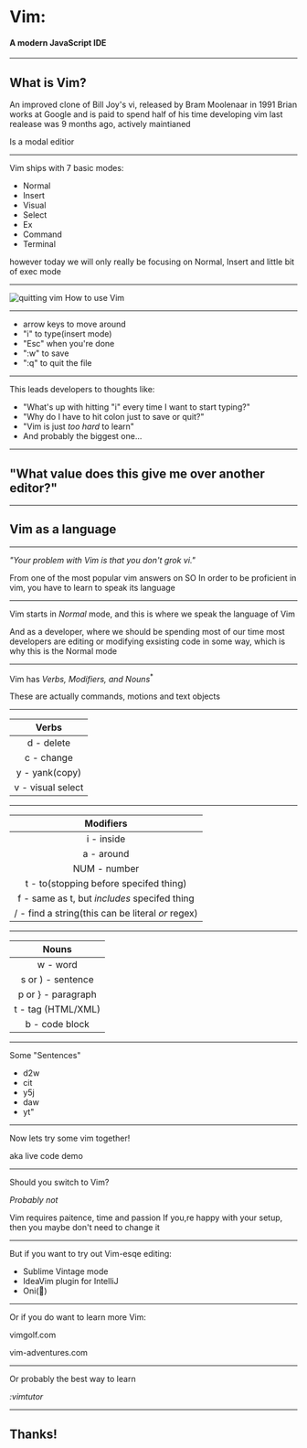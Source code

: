 

<Head>
  <title>🦑</title>
</Head>

# Vim:
#### A modern JavaScript IDE

---

<Head>
  <title>🦑</title>
</Head>

## What is Vim?

<Notes>
  An improved clone of Bill Joy's vi, released by Bram Moolenaar in 1991
  Brian works at Google and is paid to spend half of his time developing vim
  last realease was 9 months ago, actively maintianed

  Is a modal editior
</Notes>

---

<Head>
  <title>🦑</title>
</Head>

Vim ships with 7 basic modes:

<ul>
  <Appear>
    <li>Normal</li>
    <li>Insert</li>
    <li>Visual</li>
    <li>Select</li>
    <li>Ex</li>
    <li>Command</li>
    <li>Terminal</li>
  </Appear>
</ul>

<Notes>
  however today we will only really be focusing on Normal, Insert and little bit of exec mode
</Notes>

---

<Head>
  <title>🦑</title>
</Head>

![quitting vim](./assets/quitting-vim.jpg) How to use Vim


---

<Head>
  <title>🦑</title>
</Head>

<ul>
  <li>arrow keys to move around</li>
  <Appear>
    <li>"i" to type(insert mode)</li>
    <li>"Esc" when you're done</li>
    <li>":w" to save</li>
    <li>":q" to quit the file</li>
  </Appear>
</ul>

---

<Head>
  <title>🦑</title>
</Head>

This leads developers to thoughts like:

<ul>
  <Appear>
    <li>"What's up with hitting "i" every time I want to start typing?"</li>
    <li>"Why do I have to hit colon just to save or quit?"</li>
    <li>"Vim is just <i>too hard</i> to learn"</li>
    <li>And probably the biggest one...</li>
  </Appear>
</ul>

---

<Head>
  <title>🦑</title>
</Head>


## "What value does this give me over another editor?"

---

<Head>
  <title>🦑</title>
</Head>

## Vim as a language 

---

<Head>
  <title>🦑</title>
</Head>

<i>"Your problem with Vim is that you don't grok vi."</i>

<Notes>
 From one of the most popular vim answers on SO
 In order to be proficient in vim, you have to learn to speak its language
</Notes>

---

<Head>
  <title>🦑</title>
</Head>

Vim starts in <i>Normal</i> mode, and this is where we speak the language of Vim

<Notes>
  And as a developer, where we should be spending most of our time
  most developers are editing or modifying exsisting code in some way, which is why this is the Normal mode
</Notes>

---

<Head>
  <title>🦑</title>
</Head>

Vim has <i>Verbs, Modifiers, and Nouns</i><sup>*</sup>

<Notes>
  These are actually commands, motions and text objects
</Notes>

---

<Head>
  <title>🦑</title>
</Head>

| Verbs             |
|:-----------------:|
| d - delete        |
| c - change        |
| y - yank(copy)    |
| v - visual select |

---

<Head>
  <title>🦑</title>
</Head>

| Modifiers                                             |
|:-----------------------------------------------------:|
| i - inside                                            |
| a - around                                            |
| NUM - number                                          |
| t - to(stopping before specifed thing)                |
| f - same as t, but <i>includes</i> specifed thing     |
| / - find a string(this can be literal <i>or</i> regex)|

---

<Head>
  <title>🦑</title>
</Head>

| Nouns             |
|:-----------------:|
| w - word          |
| s or ) - sentence |
| p or } - paragraph|
| t - tag (HTML/XML)|
| b - code block    |

---

<Head>
  <title>🦑</title>
</Head>

Some "Sentences"

<ul>
  <Appear>
    <li>d2w</li>
    <li>cit</li>
    <li>y5j</li>
    <li>daw</li>
    <li>yt"</li>
  </Appear>
</ul>

---

<Head>
  <title>🦑</title>
</Head>

Now lets try some vim together!

<Notes>
  aka live code demo
</Notes>

---

<Head>
  <title>🦑</title>
</Head>

Should you switch to Vim?

<Appear><i>Probably not</i></Appear>

<Notes>
  Vim requires paitence, time and passion
  If you,re happy with your setup, then you maybe don't need to change it
</Notes>

---

<Head>
  <title>🦑</title>
</Head>

But if you want to try out Vim-esqe editing:

<ul>
  <Appear>
    <li>Sublime Vintage mode</li>
    <li>IdeaVim plugin for IntelliJ</li>
    <li>Oni(🚧)</li>
  </Appear>
</ul>

---

<Head>
  <title>🦑</title>
</Head>

Or if you do want to learn more Vim:

vimgolf.com

vim-adventures.com

---

<Head>
  <title>🦑</title>
</Head>

Or probably the best way to learn

<Appear><i>:vimtutor</i></Appear>

---

<Head>
  <title>🦑</title>
</Head>

## Thanks!
